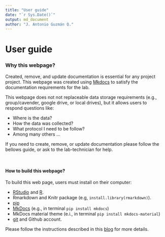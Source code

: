 ```yaml
---
title: "User guide"
date: "`r Sys.Date()`"
output: md_document
author: "J. Antonio Guzmán Q."
---
```


# User guide

### Why this webpage?

Created, remove, and update documentation is essential for any project project. 
This webpage was created using [Mkdocs](https://www.mkdocs.org/) to satisfy the 
documentation requirements for the lab. 

This webpage does not not replaceable data storage requirements (e.g., group/cavender, 
google drive, or local drives), but it allows users to respond questions like: 

- Where is the data?
- How the data was collected? 
- What protocol I need to be follow?
- Among many others ...

If you need to create, remove, or update documentation please follow the bellows 
guide, or ask to the lab-technician for help.

<br>

#### How to build this webpage?

To build this web page, users must install on their computer:

- [RStudio](https://www.rstudio.com/products/rstudio/download/) and [R](https://www.r-project.org/).
- Rmarkdown and Knitr package (e.g, `install.library(rmarkdown)`).
- [pip](https://pip.pypa.io/en/stable/cli/pip_install/) 
- [MkDocs](https://www.mkdocs.org/) (e.g., in terminal `pip install mkdocs`)
- MkDocs material theme (e.i., in terminal `pip install mkdocs-material`)
- [git](https://git-scm.com/downloads) and Github account.


Please follow the instructions described in this 
[blog](https://ronnyhdez.github.io/blog/posts/2021-12-11-usingmkdocsrmd/) 
for more details.